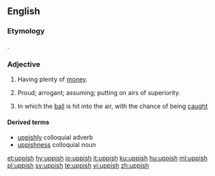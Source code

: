 ==English==

===Etymology===
{{suffix|up|ish|lang=en}}.

===Adjective===
{{en-adj}}

# {{context|since circa 1678|lang=en}} Having plenty of [[money]].
# {{context|colloquial|lang=en}} Proud; arrogant; assuming; putting on airs of superiority.
# {{context|cricket|of a shot|lang=en}} In which the [[ball]] is hit into the air, with the chance of being [[caught]]

====Derived terms====
* [[uppishly]] colloquial adverb
* [[uppishness]] colloquial noun

[[et:uppish]]
[[hy:uppish]]
[[io:uppish]]
[[it:uppish]]
[[ku:uppish]]
[[hu:uppish]]
[[ml:uppish]]
[[pl:uppish]]
[[sv:uppish]]
[[te:uppish]]
[[vi:uppish]]
[[zh:uppish]]